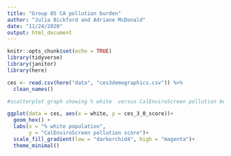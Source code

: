 ```yaml
---
title: "Group 05 CA pollution burden"
author: "Julia Bickford and Adriane McDonald"
date: "11/24/2020"
output: html_document
---
```


```r
knitr::opts_chunk$set(echo = TRUE)
library(tidyverse)
library(janitor)
library(here)
```

```r
ces <- read.csv(here("data", "ces3demographics.csv")) %>% 
  clean_names()
```

```r
#scatterplot graph showing % white  versus CalEnviroScreen pollution burden score

ggplot(data = ces, aes(x = white, y = ces_3_0_score))+
  geom_hex() +
  labs(x = "% white population",
       y = "CalEnviroScreen pollution score")+
  scale_fill_gradient(low = "darkorchid4", high = "magenta")+
  theme_minimal()
```

